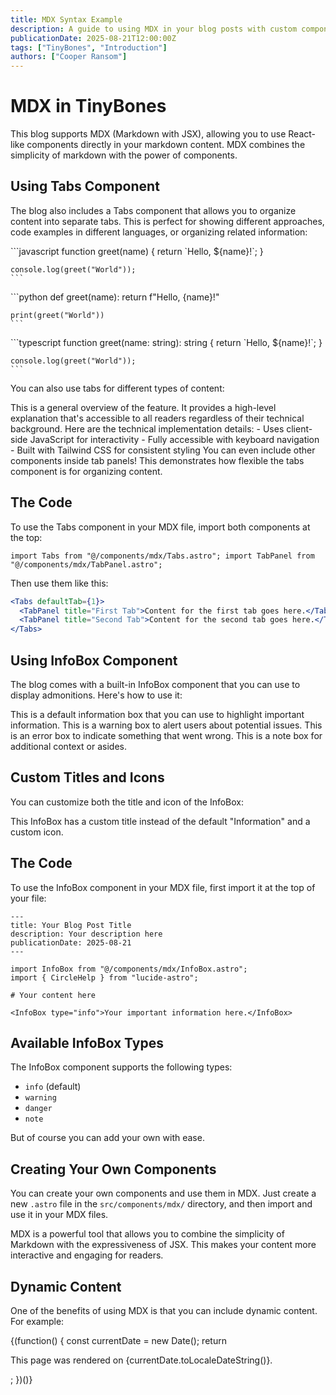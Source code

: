 ```yaml
---
title: MDX Syntax Example
description: A guide to using MDX in your blog posts with custom components.
publicationDate: 2025-08-21T12:00:00Z
tags: ["TinyBones", "Introduction"]
authors: ["Cooper Ransom"]
---
```



# MDX in TinyBones

This blog supports MDX (Markdown with JSX), allowing you to use React-like components directly in your markdown content. MDX combines the simplicity of markdown with the power of components.

## Using Tabs Component

The blog also includes a Tabs component that allows you to organize content into separate tabs. This is perfect for showing different approaches, code examples in different languages, or organizing related information:

<Tabs>
  <TabPanel title="JavaScript">
    ```javascript
    function greet(name) {
      return `Hello, ${name}!`;
    }
    
    console.log(greet("World"));
    ```
  </TabPanel>
  
  <TabPanel title="Python">
    ```python
    def greet(name):
        return f"Hello, {name}!"
    
    print(greet("World"))
    ```
  </TabPanel>
  
  <TabPanel title="TypeScript">
    ```typescript
    function greet(name: string): string {
      return `Hello, ${name}!`;
    }
    
    console.log(greet("World"));
    ```
  </TabPanel>
</Tabs>

You can also use tabs for different types of content:

<Tabs>
  <TabPanel title="Overview">
    This is a general overview of the feature. It provides a high-level
    explanation that's accessible to all readers regardless of their technical
    background.
  </TabPanel>

<TabPanel title="Technical Details">
  Here are the technical implementation details: 
  - Uses client-side JavaScript for interactivity 
  - Fully accessible with keyboard navigation 
  - Built with Tailwind CSS for consistent styling
</TabPanel>

  <TabPanel title="Examples">
    <InfoBox type="note">
      You can even include other components inside tab panels!
    </InfoBox>
    This demonstrates how flexible the tabs component is for organizing content.
  </TabPanel>
</Tabs>

## The Code

To use the Tabs component in your MDX file, import both components at the top:

```astro
import Tabs from "@/components/mdx/Tabs.astro"; import TabPanel from
"@/components/mdx/TabPanel.astro";
```

Then use them like this:

```jsx
<Tabs defaultTab={1}>
  <TabPanel title="First Tab">Content for the first tab goes here.</TabPanel>
  <TabPanel title="Second Tab">Content for the second tab goes here.</TabPanel>
</Tabs>
```

## Using InfoBox Component

The blog comes with a built-in InfoBox component that you can use to display admonitions. Here's how to use it:

<InfoBox>
  This is a default information box that you can use to highlight important
  information.
</InfoBox>

<InfoBox type="warning">
  This is a warning box to alert users about potential issues.
</InfoBox>

<InfoBox type="danger">
  This is an error box to indicate something that went wrong.
</InfoBox>

<InfoBox type="note">
  This is a note box for additional context or asides.
</InfoBox>

## Custom Titles and Icons

You can customize both the title and icon of the InfoBox:

<InfoBox title="Custom Title" icon={CircleHelp}>
  This InfoBox has a custom title instead of the default "Information" and a
  custom icon.
</InfoBox>

## The Code

To use the InfoBox component in your MDX file, first import it at the top of your file:

```
---
title: Your Blog Post Title
description: Your description here
publicationDate: 2025-08-21
---

import InfoBox from "@/components/mdx/InfoBox.astro";
import { CircleHelp } from "lucide-astro";

# Your content here

<InfoBox type="info">Your important information here.</InfoBox>
```

## Available InfoBox Types

The InfoBox component supports the following types:

- `info` (default)
- `warning`
- `danger`
- `note`

But of course you can add your own with ease.

## Creating Your Own Components

You can create your own components and use them in MDX. Just create a new `.astro` file in the `src/components/mdx/` directory, and then import and use it in your MDX files.

<InfoBox type="note" title="Developer Note">
  MDX is a powerful tool that allows you to combine the simplicity of Markdown
  with the expressiveness of JSX. This makes your content more interactive and
  engaging for readers.
</InfoBox>

## Dynamic Content

One of the benefits of using MDX is that you can include dynamic content. For example:

{(function() {
const currentDate = new Date();
return <p>This page was rendered on {currentDate.toLocaleDateString()}.</p>;
})()}
